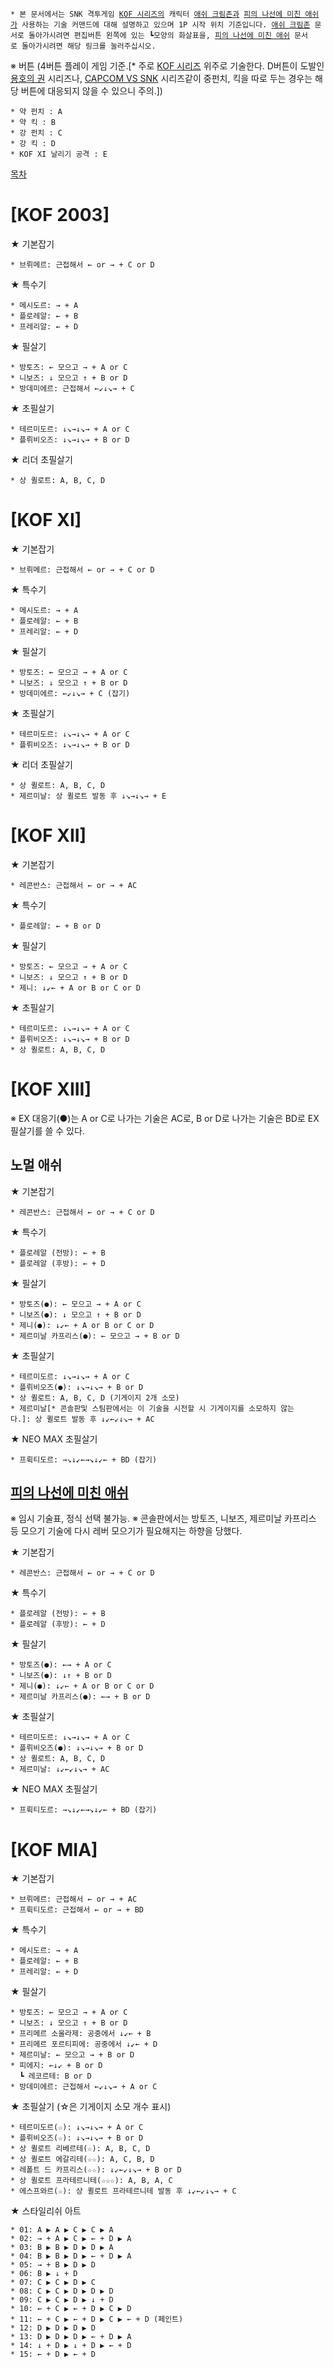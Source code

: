  * 본 문서에서는 SNK 격투게임 [[KOF 시리즈]]의 캐릭터 [[애쉬 크림존]]과 [[피의 나선에 미친 애쉬]]가 사용하는 기술 커맨드에 대해 설명하고 있으며 1P 시작 위치 기준입니다. [[애쉬 크림존]] 문서로 돌아가시려면 편집버튼 왼쪽에 있는 ┗모양의 화살표을, [[피의 나선에 미친 애쉬]] 문서로 돌아가시려면 해당 링크를 눌러주십시오.

※ 버튼 (4버튼 플레이 게임 기준.[* 주로 [[KOF 시리즈]] 위주로 기술한다. D버튼이 도발인 [[용호의 권]] 시리즈나, [[CAPCOM VS SNK]] 시리즈같이 중펀치, 킥을 따로 두는 경우는 해당 버튼에 대응되지 않을 수 있으니 주의.])
 * 약 펀치 : A
 * 약 킥 : B
 * 강 펀치 : C
 * 강 킥 : D
 * KOF XI 날리기 공격 : E

[[목차]]
= [KOF 2003] =

★ 기본잡기
 * 브뤼메르: 근접해서 ← or → + C or D

★ 특수기
 * 메시도르: → + A
 * 플로레알: ← + B
 * 프레리알: ← + D

★ 필살기
 * 방토즈: ← 모으고 → + A or C
 * 니보즈: ↓ 모으고 ↑ + B or D
 * 방데미에르: 근접해서 ←↙↓↘→ + C

★ 초필살기
 * 테르미도르: ↓↘→↓↘→ + A or C
 * 플뤼비오즈: ↓↘→↓↘→ + B or D

★ 리더 초필살기
 * 상 퀼로트: A, B, C, D

= [KOF XI] =

★ 기본잡기
 * 브뤼메르: 근접해서 ← or → + C or D

★ 특수기
 * 메시도르: → + A
 * 플로레알: ← + B
 * 프레리알: ← + D

★ 필살기
 * 방토즈: ← 모으고 → + A or C
 * 니보즈: ↓ 모으고 ↑ + B or D
 * 방데미에르: ←↙↓↘→ + C (잡기)

★ 초필살기
 * 테르미도르: ↓↘→↓↘→ + A or C
 * 플뤼비오즈: ↓↘→↓↘→ + B or D

★ 리더 초필살기
 * 상 퀼로트: A, B, C, D
 * 제르미날: 상 퀼로트 발동 후 ↓↘→↓↘→ + E

= [KOF XII] =

★ 기본잡기
 * 레콘반스: 근접해서 ← or → + AC

★ 특수기
 * 플로레알: ← + B or D

★ 필살기
 * 방토즈: ← 모으고 → + A or C
 * 니보즈: ↓ 모으고 ↑ + B or D
 * 제니: ↓↙← + A or B or C or D

★ 초필살기
 * 테르미도르: ↓↘→↓↘→ + A or C
 * 플뤼비오즈: ↓↘→↓↘→ + B or D
 * 상 퀼로트: A, B, C, D

= [KOF XIII] =
※ EX 대응기(●)는 A or C로 나가는 기술은 AC로, B or D로 나가는 기술은 BD로 EX 필살기를 쓸 수 있다.

== 노멀 애쉬 ==

★ 기본잡기
 * 레콘반스: 근접해서 ← or → + C or D

★ 특수기
 * 플로레알 (전방): ← + B
 * 플로레알 (후방): ← + D

★ 필살기
 * 방토즈(●): ← 모으고 → + A or C 
 * 니보즈(●): ↓ 모으고 ↑ + B or D 
 * 제니(●): ↓↙← + A or B or C or D
 * 제르미날 카프리스(●): ← 모으고 → + B or D

★ 초필살기
 * 테르미도르: ↓↘→↓↘→ + A or C
 * 플뤼비오즈(●): ↓↘→↓↘→ + B or D
 * 상 퀼로트: A, B, C, D (기게이지 2개 소모)
 * 제르미날[* 콘솔판및 스팀판에서는 이 기술을 시전할 시 기게이지를 소모하지 않는다.]: 상 퀼로트 발동 후 ↓↙←↙↓↘→ + AC

★ NEO MAX 초필살기
 * 프뤽티도르: →↘↓↙←→↘↓↙← + BD (잡기)

== [[피의 나선에 미친 애쉬]] ==
※ 임시 기술표, 정식 선택 불가능.
※ 콘솔판에서는 방토즈, 니보즈, 제르미날 카프리스 등 모으기 기술에 다시 레버 모으기가 필요해지는 하향을 당했다.

★ 기본잡기
 * 레콘반스: 근접해서 ← or → + C or D

★ 특수기
 * 플로레알 (전방): ← + B
 * 플로레알 (후방): ← + D

★ 필살기
 * 방토즈(●): ←→ + A or C 
 * 니보즈(●): ↓↑ + B or D 
 * 제니(●): ↓↙← + A or B or C or D
 * 제르미날 카프리스(●): ←→ + B or D

★ 초필살기
 * 테르미도르: ↓↘→↓↘→ + A or C
 * 플뤼비오즈(●): ↓↘→↓↘→ + B or D
 * 상 퀼로트: A, B, C, D
 * 제르미날: ↓↙←↙↓↘→ + AC

★ NEO MAX 초필살기
 * 프뤽티도르: →↘↓↙←→↘↓↙← + BD (잡기)

= [KOF MIA] =

★ 기본잡기
 * 브뤼메르: 근접해서 ← or → + AC
 * 프뤽티도르: 근접해서 ← or → + BD

★ 특수기
 * 메시도르: → + A
 * 플로레알: ← + B
 * 프레리알: ← + D

★ 필살기
 * 방토즈: ← 모으고 → + A or C
 * 니보즈: ↓ 모으고 ↑ + B or D
 * 프리메르 소울라제: 공중에서 ↓↙← + B
 * 프리메르 포르티피에: 공중에서 ↓↙← + D
 * 제르미날: ← 모으고 → + B or D
 * 피에지: ←↓↙ + B or D
   ┗ 레코르테: B or D
 * 방데미에르: 근접해서 ←↙↓↘→ + A or C

★ 초필살기 (☆은 기게이지 소모 개수 표시)
 * 테르미도르(☆): ↓↘→↓↘→ + A or C
 * 플뤼비오즈(☆): ↓↘→↓↘→ + B or D
 * 상 퀼로트 리베르테(☆): A, B, C, D
 * 상 퀼로트 에갈리테(☆☆): A, C, B, D
 * 레폴트 드 카프리스(☆☆): ↓↙←↙↓↘→ + B or D
 * 상 퀼로트 프라테르니테(☆☆☆): A, B, A, C
 * 에스프와르(☆): 상 퀼로트 프라테르니테 발동 후 ↓↙←↙↓↘→ + C

★ 스타일리쉬 아트
 * 01: A ▶ A ▶ C ▶ C ▶ A
 * 02: → + A ▶ C ▶ ← + D ▶ A
 * 03: B ▶ B ▶ D ▶ D ▶ A
 * 04: B ▶ B ▶ D ▶ ← + D ▶ A
 * 05: → + B ▶ D ▶ D
 * 06: B ▶ ↓ + D
 * 07: C ▶ C ▶ D ▶ C
 * 08: C ▶ C ▶ D ▶ D ▶ D
 * 09: C ▶ C ▶ D ▶ ↓ + D
 * 10: ← + C ▶ ← + D ▶ C ▶ D
 * 11: ← + C ▶ ← + D ▶ C ▶ ← + D (페인트)
 * 12: D ▶ D ▶ D ▶ D
 * 13: D ▶ D ▶ D ▶ ← + D ▶ A
 * 14: ↓ + D ▶ ↓ + D ▶ ← + D
 * 15: ← + D ▶ ← + D
